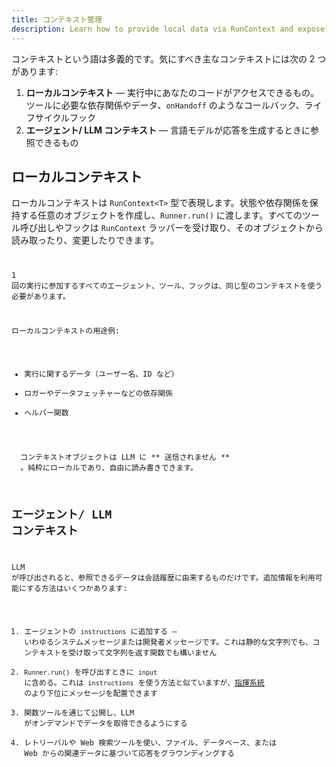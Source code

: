 ```yaml
---
title: コンテキスト管理
description: Learn how to provide local data via RunContext and expose context to the LLM
---
```



コンテキストという語は多義的です。気にすべき主なコンテキストには次の 2 つがあります:

1.  **ローカルコンテキスト** — 実行中にあなたのコードがアクセスできるもの。ツールに必要な依存関係やデータ、`onHandoff` のようなコールバック、ライフサイクルフック
2.  **エージェント/ LLM コンテキスト** — 言語モデルが応答を生成するときに参照できるもの

## ローカルコンテキスト

ローカルコンテキストは `RunContext<T>` 型で表現します。状態や依存関係を保持する任意のオブジェクトを作成し、`Runner.run()` に渡します。すべてのツール呼び出しやフックは `RunContext` ラッパーを受け取り、そのオブジェクトから読み取ったり、変更したりできます。

<Code
  lang="typescript"
  code={localContextExample}
  title="ローカルコンテキストの例"
/>

1 回の実行に参加するすべてのエージェント、ツール、フックは、同じ型のコンテキストを使う必要があります。

ローカルコンテキストの用途例:

- 実行に関するデータ（ユーザー名、ID など）
- ロガーやデータフェッチャーなどの依存関係
- ヘルパー関数

<Aside type="note">
  コンテキストオブジェクトは LLM に ** 送信されません **
  。純粋にローカルであり、自由に読み書きできます。
</Aside>

## エージェント/ LLM コンテキスト

LLM が呼び出されると、参照できるデータは会話履歴に由来するものだけです。追加情報を利用可能にする方法はいくつかあります:

1. エージェントの `instructions` に追加する — いわゆるシステムメッセージまたは開発者メッセージです。これは静的な文字列でも、コンテキストを受け取って文字列を返す関数でも構いません
2. `Runner.run()` を呼び出すときに `input` に含める。これは `instructions` を使う方法と似ていますが、[指揮系統](https://cdn.openai.com/spec/model-spec-2024-05-08.html#follow-the-chain-of-command) のより下位にメッセージを配置できます
3. 関数ツールを通じて公開し、LLM がオンデマンドでデータを取得できるようにする
4. レトリーバルや Web 検索ツールを使い、ファイル、データベース、または Web からの関連データに基づいて応答をグラウンディングする

